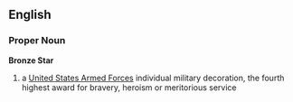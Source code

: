 {{wikipedia}}
==English==
===Proper Noun===
'''Bronze Star'''
# a [[United States Armed Forces]] individual military decoration, the fourth highest award for bravery, heroism or meritorious service